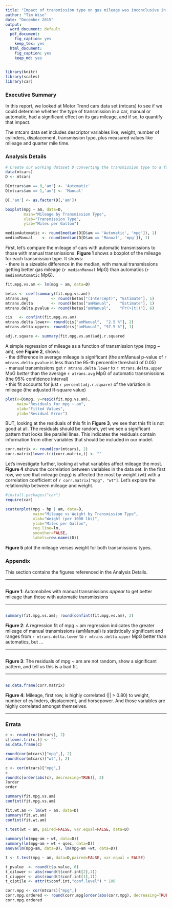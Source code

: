 ```yaml
---
title: "Impact of transmission type on gas mileage was inconclusive in the Motor Trend data set"
author: "Tim Wise"
date: "December 2015"
output:
  word_document: default
  pdf_document:
    fig_caption: yes
    keep_tex: yes
  html_document:
    fig_caption: yes
    keep_md: yes
---
```


```r
library(knitr)
library(scales)
library(car)
```

### Executive Summary

In this report, we looked at Motor Trend cars data set (mtcars) to see if we could determine 
whether the type of transmission in a car, manual or automatic, had a significant effect on 
its gas mileage, and if so, to quantify that impact.

The mtcars data set includes descriptor variables like, weight, number of cylinders, displacement, transmission type, plus measured values like mileage and quarter mile time.   

### Analysis Details


```r
# Create our working dataset D converting the transmission type to a factor with string values
data(mtcars)
D <- mtcars

D[mtcars$am == 0,'am'] <- 'Automatic'
D[mtcars$am == 1,'am'] <- 'Manual'

D[,'am'] <- as.factor(D[,'am'])
```


```r
boxplot(mpg ~ am, data=D, 
        main="Mileage by Transmission Type",
        xlab="Transmission Type",
        ylab="Miles per Gallon")
```
```r
medianAutomatic <- round(median(D[D$am == 'Automatic', 'mpg']), 1)
medianManual    <- round(median(D[D$am == 'Manual', 'mpg']), 1)
```

First, let's compare the mileage of cars with automatic transmissions to those with manual transmissions.
**Figure 1** shows a boxplot of the mileage for each transmission type. It shows:  
- there is a sizeable difference in the median, with manual transmissions getting better gas mileage
(`r medianManual` MpG) than automatics (`r medianAutomatic` MpG).

```r
fit.mpg.vs.am <- lm(mpg ~ am, data=D)
```

```r
betas <- coef(summary(fit.mpg.vs.am))
atrans.avg          <- round(betas["(Intercept)", "Estimate"], 1)
mtrans.delta        <- round(betas["amManual",    "Estimate"], 1)
mtrans.delta.pvalue <- round(betas["amManual",    "Pr(>|t|)"], 6)

cis   <- confint(fit.mpg.vs.am)
mtrans.delta.lower<- round(cis["amManual",  "2.5 %"], 2)
mtrans.delta.upper<- round(cis["amManual", "97.5 %"], 1)

adj.r.square <- summary(fit.mpg.vs.am)$adj.r.squared
```

A simple regression of mileage as a function of transmission type (mpg ~ am), see **Figure 2**, shows:  
- the difference in average mileage is significant 
(the amManual p-value of `r mtrans.delta.pvalue` is less than the 95-th percentile
threshold of 0.05)   
- manual transmissions get `r mtrans.delta.lower` to `r mtrans.delta.upper`
MpG *better* than the average `r atrans.avg` MpG of automatic transmissions
(the 95% confidence interval)   
- this fit accounts for just `r percent(adj.r.square)` of the variation in mileage 
(the adjusted R-square value)

```r
plot(x=D$mpg, y=resid(fit.mpg.vs.am), 
     main="Residuals for mpg ~ am", 
     xlab="Fitted Values",
     ylab="Residual Error")
```

BUT, looking at the residuals of this fit in **Figure 3**, we see that this fit is not good at all. 
The residuals should be random, yet we see a significant pattern that looks like parallel lines.
This indicates the residuals contain information from other variables that should be included in 
our model. 

```r
corr.matrix <- round(cor(mtcars), 2)
corr.matrix[lower.tri(corr.matrix,)] <- ""
```

Let's investigate further, looking at what variables affect mileage the most. 
**Figure 4** shows the correlation between variables in the data set. 
In the first row, we see that mileage (mpg) is affected the most by weight (wt) with a correlation coefficient of `r corr.matrix["mpg", "wt"]`. Let's explore the relationship between mileage and weight.


```r
#install.packages("car")
require(car) 

scatterplot(mpg ~ hp | am, data=D,
            main="Mileage vs Weight by Transmission Type", 
            xlab="Weight (per 1000 lbs)",
            ylab="Miles per Gallon", 
            reg.line=lm,
            smoother=FALSE,
            labels=row.names(D))
```

**Figure 5** plot the mileage verses weight for both transmissions types.


### Appendix  

This section contains the figures referenced in the Analysis Details.  

---

```r
```  

**Figure 1**: Automobiles with manual transmissions *appear* to get better mileage than those with automatic transmissions  

---

```r
```  
```r
summary(fit.mpg.vs.am); round(confint(fit.mpg.vs.am), 2)
```  

**Figure 2**: A regression fit of mpg ~ am regression indicates the greater mileage of manual transmissions 
(amManual) is statistically significant and 
ranges from `r mtrans.delta.lower` to `r mtrans.delta.upper` MpG better than automatics, but ...

---

```r
```  

**Figure 3**: The residuals of mpg ~ am are not random, show a significant pattern, and 
tell us this is a bad fit.

---

```r
```
```r
as.data.frame(corr.matrix)
```

**Figure 4**: Mileage, first row, is highly correlated (|| > 0.80) to weight, number of cylinders, 
displacment, and horsepower. And those variables are highly correlated amongst themselves.

---

### Errata

```r
c <- round(cor(mtcars), 2)
c[lower.tri(c,)] <- ""
as.data.frame(c)

round(cor(mtcars)["mpg",], 2)
round(cor(mtcars)["wt",], 2)

c <- cor(mtcars)["mpg",]
c
round(c[order(abs(c), decreasing=TRUE)], 2)
?order
order
```

```r
summary(fit.mpg.vs.am)
confint(fit.mpg.vs.am)

fit.wt.am <- lm(wt ~ am, data=D)
summary(fit.wt.am)
confint(fit.wt.am)

t.test(wt ~ am, paired=FALSE, var.equal=FALSE, data=D)
       
summary(lm(mpg~am + wt, data=D))
summary(lm(mpg~am + wt + qsec, data=D))
anova(lm(mpg~am, data=D), lm(mpg~am +wt, data=D))
```

```r
t <- t.test(mpg ~ am, data=D,paired=FALSE, var.equal = FALSE)

t_pvalue  <- round(t$p.value, 6)
t_cilower <- abs(round(t$conf.int[2],1))
t_ciupper <- abs(round(t$conf.int[1],1))
t_ciptile <- attr(t$conf.int,"conf.level") * 100
```
```r
corr.mpg <- cor(mtcars)["mpg",]
corr.mpg.ordered <- round(corr.mpg[order(abs(corr.mpg), decreasing=TRUE)], 2)
corr.mpg.ordered
```
